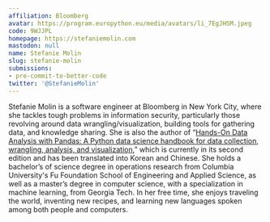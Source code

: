```yaml
---
affiliation: Bloomberg
avatar: https://program.europython.eu/media/avatars/li_7EgJHSM.jpeg
code: 9WJJPL
homepage: https://stefaniemolin.com
mastodon: null
name: Stefanie Molin
slug: stefanie-molin
submissions:
- pre-commit-to-better-code
twitter: '@StefanieMolin'
---
```


Stefanie Molin is a software engineer at Bloomberg in New York City, where she tackles tough problems in information security, particularly those revolving around data wrangling/visualization, building tools for gathering data, and knowledge sharing. She is also the author of “[Hands-On Data Analysis with Pandas: A Python data science handbook for data collection, wrangling, analysis, and visualization](https://www.amazon.com/Hands-Data-Analysis-Pandas-visualization/dp/1800563450),” which is currently in its second edition and has been translated into Korean and Chinese. She holds a bachelor’s of science degree in operations research from Columbia University's Fu Foundation School of Engineering and Applied Science, as well as a master’s degree in computer science, with a specialization in machine learning, from Georgia Tech. In her free time, she enjoys traveling the world, inventing new recipes, and learning new languages spoken among both people and computers.

